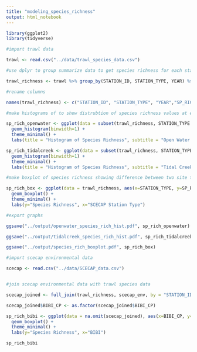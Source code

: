 ```yaml
---
title: "modeling_species_richness"
output: html_notebook
---
```

```r
library(ggplot2)
library(tidyverse)
```

```r
#import trawl data

trawl <- read.csv("../data/trawl_species_data.csv")

#use dplyr to group summarize data to get species richness for each station

trawl_richness <- trawl %>% group_by(STATION_ID, STATION_TYPE, YEAR) %>% summarize(n_distinct(SP_CODE)) 

#rename columns

names(trawl_richness) <- c("STATION_ID", "STATION_TYPE", "YEAR","SP_RICHNESS")

#make histograms of to show distrubtion of species richness values at each site type 

sp_rich_openwater <- ggplot(data = subset(trawl_richness, STATION_TYPE == "OpenWater"), aes(SP_RICHNESS)) + 
  geom_histogram(binwidth=1) + 
  theme_minimal() + 
  labs(title = "Histogram of Species Richness", subtitle = "Open Water SCECAP Stations (n = 406)", y="Count", x = "Species Richness")

sp_rich_tidalcreek <- ggplot(data = subset(trawl_richness, STATION_TYPE == "TidalCreek"), aes(SP_RICHNESS)) + 
  geom_histogram(binwidth=1) + 
  theme_minimal() + 
  labs(title = "Histogram of Species Richness", subtitle = "Tidal Creek SCECAP Stations (n = 399)", y="Count", x = "Species Richness")

#make boxplot of species richness showing difference between two site types

sp_rich_box <- ggplot(data = trawl_richness, aes(x=STATION_TYPE, y=SP_RICHNESS)) + 
  geom_boxplot() + 
  theme_minimal() + 
  labs(y="Species Richness", x="SCECAP Station Type")

#export graphs

ggsave("../output/openwater_species_rich_hist.pdf", sp_rich_openwater)

ggsave("../output/tidalcreek_species_rich_hist.pdf", sp_rich_tidalcreek)

ggsave("../output/species_rich_boxplot.pdf", sp_rich_box)
```

```r
#import scecap environmental data

scecap <- read.csv("../data/SCECAP_data.csv")


#join scecap environmental data with trawl species data

scecap_joined <- full_join(trawl_richness, scecap_env, by = "STATION_ID")

scecap_joined$BIBI_CP <- as.factor(scecap_joined$BIBI_CP)

sp_rich_bibi <- ggplot(data = na.omit(scecap_joined), aes(x=BIBI_CP, y=SP_RICHNESS)) + 
  geom_boxplot() + 
  theme_minimal() + 
  labs(y="Species Richness", x="BIBI")

sp_rich_bibi
```


